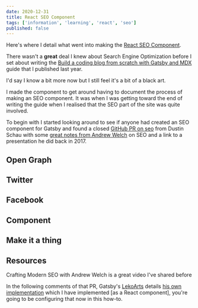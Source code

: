 ```yaml
---
date: 2020-12-31
title: React SEO Component
tags: ['information', 'learning', 'react', 'seo']
published: false
---
```


Here's where I detail what went into making the [React SEO Component].

There wasn't a **great** deal I knew about Search Engine Optimization
before I set about writing the [Build a coding blog from scratch with
Gatsby and MDX] guide that I published last year.

I'd say I know a bit more now but I still feel it's a bit of a black
art.

I made the component to get around having to document the process of
making an SEO component. It was when I was getting toward the end of
writing the guide when I realised that the SEO part of the site was
quite involved.

To begin with I started looking around to see if anyone had created an
SEO component for Gatsby and found a closed [GitHub PR on seo] from
Dustin Schau with some [great notes from Andrew Welch] on SEO and a
link to a presentation he did back in 2017.

## Open Graph

## Twitter

## Facebook

## Component

## Make it a thing

## Resources

Crafting Modern SEO with Andrew Welch is a great video I've shared
before

<Vimeo vimeoId="246846978" />

In the following comments of that PR, Gatsby's [LekoArts] details [his
own implementation] which I have implemented [as a React component],
you're going to be configuring that now in this how-to.

<!-- Links -->

[react seo component]:
  https://www.npmjs.com/package/react-seo-component
[build a coding blog from scratch with gatsby and mdx]:
  https://thelocalhost.io/2019/10/31/build-an-mdx-blog
[github pr on seo]: https://github.com/gatsbyjs/gatsby/pull/10780
[issue]: https://github.com/gatsbyjs/gatsby/issues/14125
[great notes from andrew welch]:
  https://github.com/gatsbyjs/gatsby/pull/10780#issuecomment-451048608
[lekoarts]: https://github.com/LekoArts
[his own implementation]:
  https://github.com/LekoArts/gatsby-starter-prismic/blob/master/src/components/SEO/SEO.jsx

